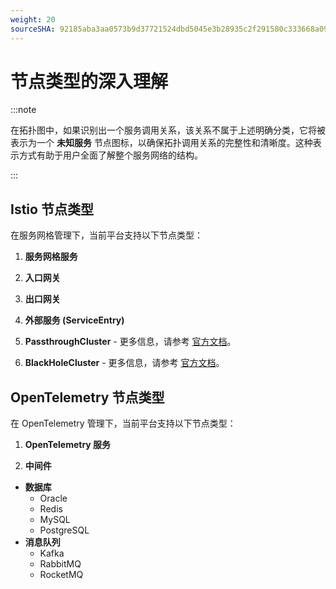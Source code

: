 ```yaml
---
weight: 20
sourceSHA: 92185aba3aa0573b9d37721524dbd5045e3b28935c2f291580c333668a092006
---
```


# 节点类型的深入理解

:::note

在拓扑图中，如果识别出一个服务调用关系，该关系不属于上述明确分类，它将被表示为一个 **未知服务** 节点图标，以确保拓扑调用关系的完整性和清晰度。这种表示方式有助于用户全面了解整个服务网络的结构。

:::

## Istio 节点类型

在服务网格管理下，当前平台支持以下节点类型：

1. **服务网格服务**

2. **入口网关**

3. **出口网关**

4. **外部服务 (ServiceEntry)**

5. **PassthroughCluster** - 更多信息，请参考 [官方文档](https://istio.io/v1.20/blog/2019/monitoring-external-service-traffic/)。

6. **BlackHoleCluster** - 更多信息，请参考 [官方文档](https://istio.io/v1.20/blog/2019/monitoring-external-service-traffic/)。

## OpenTelemetry 节点类型

在 OpenTelemetry 管理下，当前平台支持以下节点类型：

1. **OpenTelemetry 服务**

2. **中间件**

- **数据库**
  - Oracle
  - Redis
  - MySQL
  - PostgreSQL
- **消息队列**
  - Kafka
  - RabbitMQ
  - RocketMQ
